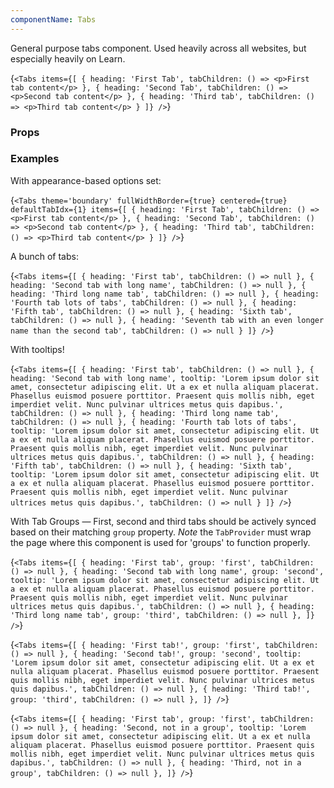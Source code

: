 ```yaml
---
componentName: Tabs
---
```


General purpose tabs component. Used heavily across all websites, but especially heavily on Learn.

<LiveComponent>{`<Tabs
  items={[
    { heading: 'First Tab', tabChildren: () => <p>First tab content</p> },
    { heading: 'Second Tab', tabChildren: () => <p>Second tab content</p> },
    { heading: 'Third tab', tabChildren: () => <p>Third tab content</p> }
  ]}
/>`}</LiveComponent>

<UsageDetails packageName="@hashicorp/react-tabs" />

### Props

<PropsTable props={componentProps} />

### Examples

With appearance-based options set:

<LiveComponent>{`<Tabs
  theme='boundary'
  fullWidthBorder={true}
  centered={true}
  defaultTabIdx={1}
  items={[
    { heading: 'First Tab', tabChildren: () => <p>First tab content</p> },
    { heading: 'Second Tab', tabChildren: () => <p>Second tab content</p> },
    { heading: 'Third tab', tabChildren: () => <p>Third tab content</p> }
  ]}
/>`}</LiveComponent>

A bunch of tabs:

<LiveComponent>{`<Tabs
    items={[
      {
        heading: 'First tab',
        tabChildren: () => null
      },
      {
        heading: 'Second tab with long name',
        tabChildren: () => null
      },
      {
        heading: 'Third long name tab',
        tabChildren: () => null
      },
      {
        heading: 'Fourth tab lots of tabs',
        tabChildren: () => null
      },
      {
        heading: 'Fifth tab',
        tabChildren: () => null
      },
      {
        heading: 'Sixth tab',
        tabChildren: () => null
      },
      {
        heading: 'Seventh tab with an even longer name than the second tab',
        tabChildren: () => null
      }
    ]}
  />`}</LiveComponent>

With tooltips!

<LiveComponent>{`<Tabs
  items={[
    {
      heading: 'First tab',
      tabChildren: () => null
    },
    {
      heading: 'Second tab with long name',
      tooltip:
        'Lorem ipsum dolor sit amet, consectetur adipiscing elit. Ut a ex et nulla aliquam placerat. Phasellus euismod posuere porttitor. Praesent quis mollis nibh, eget imperdiet velit. Nunc pulvinar ultrices metus quis dapibus.',
      tabChildren: () => null
    },
    {
      heading: 'Third long name tab',
      tabChildren: () => null
    },
    {
      heading: 'Fourth tab lots of tabs',
      tooltip:
        'Lorem ipsum dolor sit amet, consectetur adipiscing elit. Ut a ex et nulla aliquam placerat. Phasellus euismod posuere porttitor. Praesent quis mollis nibh, eget imperdiet velit. Nunc pulvinar ultrices metus quis dapibus.',
      tabChildren: () => null
    },
    {
      heading: 'Fifth tab',
      tabChildren: () => null
    },
    {
      heading: 'Sixth tab',
      tooltip:
        'Lorem ipsum dolor sit amet, consectetur adipiscing elit. Ut a ex et nulla aliquam placerat. Phasellus euismod posuere porttitor. Praesent quis mollis nibh, eget imperdiet velit. Nunc pulvinar ultrices metus quis dapibus.',
      tabChildren: () => null
    }
  ]}
/>`}</LiveComponent>

With Tab Groups — First, second and third tabs should be actively synced based on their matching `group` property. _Note_ the `TabProvider` must wrap the page where this component is used for 'groups' to function properly.

<LiveComponent>{`<Tabs
  items={[
    {
      heading: 'First tab',
      group: 'first',
      tabChildren: () => null
    },
    {
      heading: 'Second tab with long name',
      group: 'second',
      tooltip:
        'Lorem ipsum dolor sit amet, consectetur adipiscing elit. Ut a ex et nulla aliquam placerat. Phasellus euismod posuere porttitor. Praesent quis mollis nibh, eget imperdiet velit. Nunc pulvinar ultrices metus quis dapibus.',
      tabChildren: () => null
    },
    {
      heading: 'Third long name tab',
      group: 'third',
      tabChildren: () => null
    },
  ]}
/>`}</LiveComponent>

<LiveComponent>{`<Tabs
  items={[
    {
      heading: 'First tab!',
      group: 'first',
      tabChildren: () => null
    },
    {
      heading: 'Second tab!',
      group: 'second',
      tooltip:
        'Lorem ipsum dolor sit amet, consectetur adipiscing elit. Ut a ex et nulla aliquam placerat. Phasellus euismod posuere porttitor. Praesent quis mollis nibh, eget imperdiet velit. Nunc pulvinar ultrices metus quis dapibus.',
      tabChildren: () => null
    },
    {
      heading: 'Third tab!',
      group: 'third',
      tabChildren: () => null
    },
  ]}
/>`}</LiveComponent>

<LiveComponent>{`<Tabs
  items={[
    {
      heading: 'First tab',
      group: 'first',
      tabChildren: () => null
    },
    {
      heading: 'Second, not in a group',
      tooltip:
        'Lorem ipsum dolor sit amet, consectetur adipiscing elit. Ut a ex et nulla aliquam placerat. Phasellus euismod posuere porttitor. Praesent quis mollis nibh, eget imperdiet velit. Nunc pulvinar ultrices metus quis dapibus.',
      tabChildren: () => null
    },
    {
      heading: 'Third, not in a group',
      tabChildren: () => null
    },
]}
/>`}</LiveComponent>
